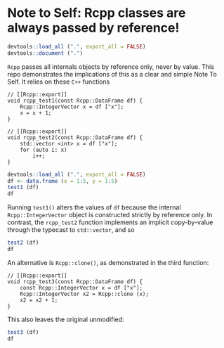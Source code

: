# Note to Self: Rcpp classes are always passed by reference!

```r
devtools::load_all (".", export_all = FALSE)
devtools::document (".")
```

`Rcpp` passes all internals objects by reference only, never by value. This repo
demonstrates the implications of this as a clear and simple Note To Self. It
relies on these `C++` functions
```
// [[Rcpp::export]]
void rcpp_test1(const Rcpp::DataFrame df) {
    Rcpp::IntegerVector x = df ["x"];
    x = x + 1;
}

// [[Rcpp::export]]
void rcpp_test2(const Rcpp::DataFrame df) {
    std::vector <int> x = df ["x"];
    for (auto i: x)
        i++;
}
```

```r
devtools::load_all (".", export_all = FALSE)
df <- data.frame (x = 1:5, y = 1:5)
test1 (df)
df
```
Running `test1()` alters the values of `df` because the internal
`Rcpp::IntegerVector` object is constructed strictly by reference only. In
contrast, the `rcpp_test2` function implements an implicit copy-by-value through
the typecast to `std::vector`, and so
```r
test2 (df)
df
```
An alternative is `Rcpp::clone()`, as demonstrated in the third function:
```
// [[Rcpp::export]]
void rcpp_test3(const Rcpp::DataFrame df) {
    const Rcpp::IntegerVector x = df ["x"];
    Rcpp::IntegerVector x2 = Rcpp::clone (x);
    x2 = x2 + 1;
}
```
This also leaves the original unmodified:
```r
test3 (df)
df
```
